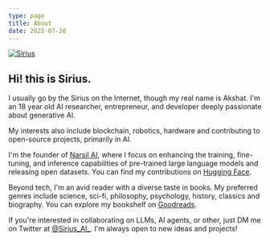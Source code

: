 ```yaml
---
type: page
title: About
date: 2022-07-28
---
```



<a href="https://twitter.com/" target="_blank">
  <Image
    src=""
    alt="Sirius"
    className="rounded-full bg-gray-100 block mt-7 mb-5 mx-auto sm:float-right sm:ml-5 sm:mb-5 grayscale hover:grayscale-0"
    unoptimized
    width={160}
    height={160}
    priority
  />
</a>

## Hi! this is Sirius.

I usually go by the Sirius on the Internet, though my real name is Akshat.
I'm an 18 year old AI researcher, entrepreneur, and developer deeply passionate about generative AI.

My interests also include blockchain, robotics, hardware and contributing to open-source projects, primarily in AI.

I'm the founder of [Narsil AI](http://narsilai.com/), where I focus on enhancing the training, fine-tuning, and inference capabilities of pre-trained large language models and releasing open datasets. You can find my contributions on [Hugging Face](https://huggingface.co/Sirius27).

Beyond tech, I'm an avid reader with a diverse taste in books. My preferred genres include science, sci-fi, philosophy, psychology, history, classics and biography. You can explore my bookshelf on [Goodreads](https://www.goodreads.com/akshattalapa).

If you're interested in collaborating on LLMs, AI agents, or other, just DM me on Twitter at [@Sirius_AI_](https://x.com/Sirius_AI_).  I'm always open to new ideas and projects!

